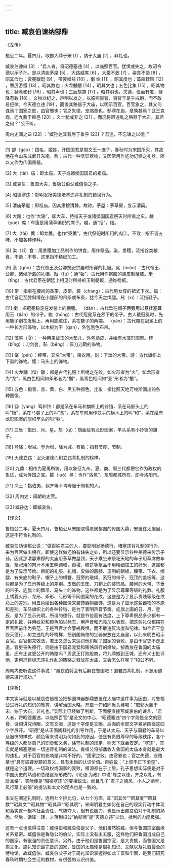 ```yaml
---
---
---
```

title: 臧哀伯谏纳郜鼎
---




《左传》

桓公二年。夏四月，取郜大鼎于宋 [1] ，纳于大庙 [2] ，非礼也。

臧哀伯谏曰 [3] ：“君人者，将昭德塞违 [4] ，以临照百官。犹惧或失之，故昭令德以示子孙。是以清庙茅屋 [5] ，大路越席 [6] ，大羹不致 [7] ，粢食不凿 [8] ，昭其俭也；衮冕黻珽 [9] ，带裳幅舄 [10] ，衡 纮 [11] ，昭其度也；藻率鞞鞛 [12] ，鞶厉游缨 [13] ，昭其数也；火龙黼黻 [14] ，昭其文也；五色比象 [15] ，昭其物也；钖鸾和铃 [16] ，昭其声也；三辰旂旗 [17] ，昭其明也。夫德，俭而有度，登降有数 [18] 。文物以纪之，声明以发之，以临照百官，百官于是乎戒惧，而不敢易纪律。今灭德立违 [19] ，而置其赂器于大庙，以明示百官。百官象之，其又何诛焉？国家之败，由官邪也；官之失德，宠赂章也。郜鼎在庙，章孰甚焉？武王克商，迁九鼎于雒邑 [20] ，义士犹或非之 [21] ，而况将昭违乱之赂器于大庙。其若之何？”公不听。

周内史闻之曰 [22] ：“臧孙达其有后于鲁乎 [23] ？君违，不忘谏之以德。”



* * *



[1] 郜（ɡào）：国名，姬姓，开国国君是周文王一庶子，春秋时为宋国所灭，其故地在今山东成武县东南。鼎：古代一种烹饪器物，又因常用作旌功记绩之礼器，所以又作为传国重器。

[2] 大（tài）庙：即太庙，天子或诸侯国国君的祖庙。

[3] 臧哀伯：鲁国大夫，鲁隐公伯父臧僖伯之子。

[4] 昭德塞违：彰明发扬美德堵塞违背礼制的错误行为。

[5] 清庙茅屋：即祖庙，因其肃穆清静，故称。茅屋：茅草房，显示清简。

[6] 大路：也作“大辂”，即大车，特指天子或诸侯国国君祭天时所乘之车。越（yuè）席：车篷是用蒲草编织的席子。越，通“括”，结。

[7] 大（tài）羹：即太羹，也作“泰羹”，古代祭祀时所用的肉汁。不致：指不调五味，不加各种作料。

[8] 粢（zī）食：用黍稷加工品制作的饼食，用作祭品。粢，黍稷，泛指谷类粮食。不凿：不舂，这里指不精细加工。

[9] 衮（ɡǔn）：古代帝王及公卿祭祀宗庙时所穿的礼服。冕（miǎn）：古代帝王、公卿、诸侯所戴的礼帽。黻（fú）：通“韨”，古代用作祭服的熟皮制蔽膝。珽（tǐnɡ）：古代君臣在朝廷上相见时所持的玉制朝板，通称笏板。

[10] 带：指束在腰间的革带，皮带。裳（chánɡ）：古代男女穿的裙式下衣。幅：古代自足至膝斜缠在小腿部的帛条或布条，犹今天之绑腿。舄（xì）：泛指鞋子。

[11] 衡：把冠冕稳定在发髻上的横簪。 （dǎn）：古代垂在帽子两旁用以悬挂塞耳用玉（tián）的带子。紘（hónɡ）：古代冠冕系在颔下的带子。古人戴冠冕时，先用簪子别在发髻上，再用紘绾住，系在簪子的两端。 （yán）：古代覆在冠冕上的一种长方形饰物，以木板为干（ɡàn），外包黑色布帛。

[12] 藻率（lǜ）：一种用来放玉的木垫儿，外包熟皮，并绘有水藻形图案。鞞（bǐnɡ）：刀剑套。鞛（běnɡ）：佩刀刀鞘的饰物。

[13] 鞶（pán）：绅带，又名“大带”，束衣用。厉：下垂的大带。游：古代旗帜上下垂的饰物。缨：马头上的饰物。

[14] 火龙黼（fǔ）黻：都是古代礼服上所绣之花纹，如火形者为“火”，如龙形者为“龙”，黑白色相间如斧形者为“黼”，黑青色相间如“亚”形者为“黻”。

[15] 五色：指青、赤、黄、白、黑五种颜色。比象：指比照天地万物所画出的各种图像。

[16] 钖（yánɡ）鸾和铃：都是系在车马和旗帜上的铃铛，系在马额头上的叫“钖”，系在马嚼子上的叫“鸾”，系在车前用作扶手的横木上的叫“和”，系在绘有龙形图案的旗帜竿头的叫“铃”。

[17] 三辰：指日、月、星。旂（qí）：旗面绘有龙形图案，竿头系有小铃铛的旗子。

[18] 登降：增减。登为增，降为减。有数：指有节度、节制。

[19] 灭德立违：泯灭道德而树立违背礼制的榜样。

[20] 九鼎：相传为夏禹所铸，用以象征九州。夏、商、周三代都把它作为政权的象征，成为传国之宝。雒（luò）邑：也作“洛邑”，东周都城所在，即今洛阳市。

[21] 义士：指伯夷、叔齐等不肯降服于周朝的人。

[22] 周内史：周朝的史官。

[23] 臧孙达：即臧哀伯。

【译文】

鲁桓公二年。夏天四月，鲁桓公从宋国取得原属郜国的传国大鼎，安置在太庙里，这是不符合礼制的。

臧哀伯劝谏桓公说：“做百姓君主的人，要彰明发扬德行，堵塞违背礼制的行为，来为百官做出榜样。即使这样做还怕有缺失之处，所以还要显示各种美德来传示子孙。因此那清静肃穆的太庙用茅草做屋顶，天子乘坐来祭祀天地的车子用草席做车篷，祭祀用的肉汁不用五味调和，黍稷、糕饼等祭品不用精细加工的好米，这些都是为了显示节俭。祭祀的礼服、礼帽，皮做的蔽膝、玉制的朝板，腰带、下衣、绑腿、有夹底的鞋子、帽子上的横簪、冠旁的瑱绳、系冠的带子、冠顶的盖板等，这些都是为了显示等级上的差别。皮做的玉垫、刀鞘上的装饰品、腰间的大带、下垂的带子、旌旗上的飘带、马头上的饰物，这些都是为了显示尊卑等级的礼数。礼服上绣着火形、龙形、斧形、弓形等不同图案的花纹，这些是为了显示贵贱等级在纹彩上的差别。用五色绘出各种图像来装饰器物服饰，这是为了显示这些器物的本原和差别。车马旗帜上的各种铃铛，是为了表明声音节奏。旌旗上画的日、月、星辰，是为了显示光明。所谓的德行，就是节俭而有法度，上下尊卑祭品多少都有一定的礼数，并用纹彩和颜色加以标志，用声音和光亮加以表现，把这些礼仪都摆在百官面前作为典范，于是百官才会警戒畏惧，而不敢违反法度和纪律。如今君王您毁灭德行，树立违礼的坏榜样，把别国贿赂的宝器安放在太庙里，以此来明白昭示百官。百官都来效法，君王又怎么来惩罚他们呢？国家的衰败，是由于官吏不走正道。官吏丧失德行，则是由于国君宠爱和贿赂风行的缘故。郜鼎放在鲁国的太庙里，还有比这更公开的贿赂吗？周武王打败殷商，将九鼎搬到王城，还有义士批评他，更何况将标志违礼作乱的贿赂之器放在太庙，又会怎么样呢？”桓公不听。

周朝内史听说这件事说：“臧哀伯将会有后嗣在鲁国吧！国君违背礼制，不忘用道德来进行规劝。”

【评析】

本文实际就是以臧哀伯借桓公把郜国神器郜鼎放置在太庙中这件事为因由，对鲁桓公进行礼的知识的教育，讲解治国大略。开篇一句如同当头棒喝：“取郜大鼎于宋，纳于大庙，非礼也。”实际上已经做了判断。下面便直接写臧哀伯的谏言，“君人者，将昭德塞违，以临照百官”是全文的中心，“昭德塞违”四个字则是全文的筋骨，诗词讲究诗眼，文有文眼，这是个字便是文眼。后面的全部文字紧紧围绕这四个字展开。“昭德”是从正面阐释礼的引导作用，于是从太庙、天子与国君的车马以及服饰的样式、颜色等来说明为何如此的原因，便是有贵贱尊卑的等级秩序，各个等级的人都尽自己的职责和义务，恪守礼制的规定，则天下就会安定。“塞违”，其实就是堵塞惩处一切违背礼制的做法。鲁桓公将郜鼎收入鲁国的太庙本身就是最大的违礼，对于百官的影响是非常不好的。“国家之败，由官邪也；官之失德，宠赂章也”具有振聋发聩的意义，具有永恒的认识价值。百姓说：“上梁不正下梁歪”，就是这个道理。一切政权或国家的衰败，根源都在于上层。孔子思想实际便是对于中国历史的熟谙和总结逐渐形成的。《论语·为政》中说“导之以德，齐之以礼，有耻且格”，实际便是“昭德塞违”的变相说法。而且孔子“君子之德风，小人之德草，风行草上必偃”的提法和本文的观点也是一致的。

本文在阐述礼制时，连用七个排比句，从七个方面，即“昭其俭”“昭其度”“昭其数”“昭其文”“昭其物”“昭其声”“昭其明”，来阐明君主如何在自己的现实行动中体现和落实这一根本社会责任，气势夺人，很有说服力，也显示出臧哀伯对于礼制的熟悉。然后，话锋一转，才落到桓公“纳郜鼎”是“灭德立违”举动，批判的力度极强。

还有一点也值得注意：臧僖伯和臧哀伯是父子，他们虽然姓臧，但与鲁国宗室血缘关系紧密。臧僖伯是鲁隐公的伯父，实际上没有出五服，这样他们把鲁国当成自己的国家，有很强的责任意识。另外，由于他们是鲁国宗室，是大贵族，而鲁国又是周文化，周礼知识最完备的国家，鲁国的太庙便是周礼知识、文献以及礼器最全的博物馆，故臧僖伯、臧哀伯父子对于周礼知识掌握得如此丰富和牢固，是我们研究春秋时期社会生活的教材，有很强的认识价值。